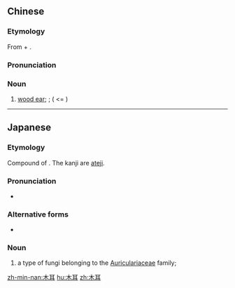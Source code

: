 ==Chinese==
{{zh-forms}}

===Etymology===
From {{m|zh|木||tree, wood}} + {{m|zh|耳||ear}}.

===Pronunciation===
{{zh-pron
|m=mù'ěr
|c=muk6 ji5
|mn=xm,tp,kh,tn,lk,sx,km,mg,hc,tc:bo̍k-ní/qz:bo̍k-lí/zz,twvk:bo̍k-jí/yl:bo̍k-jíⁿ/twv:bo̍k-mí
|cat=n
}}

===Noun===
{{zh-noun}}

# [[wood ear]]; {{vern|tree ear}}; {{vern|black fungus}} ({{taxlink|Auricularia nigricans|species|noshow=1|ver=161017}} <= {{taxlink|Auricularia polytricha|species|noshow=1|ver=161017}}) {{zh-mw|m:朵}}

{{zh-cat|Fungus}}

----

==Japanese==
{{ja-kanjitab|yomi=irr|sort=きくらげ}}

===Etymology===
Compound of {{compound|木|tr1=ki|t1=tree|水母|tr2=kurage|t2=jellyfish|lang=ja}}. The kanji are [[w:Ateji|ateji]].

===Pronunciation===
* {{IPA|/kikuraɡe/|lang=ja}}

===Alternative forms===
* {{l|ja|キクラゲ}}

===Noun===
{{ja-noun|きくらげ}}

# a type of fungi belonging to the [[Auriculariaceae]] family; {{taxlink|Auricularia auricula-judae|species|noshow=1|ver=161017}}

[[zh-min-nan:木耳]]
[[hu:木耳]]
[[zh:木耳]]
